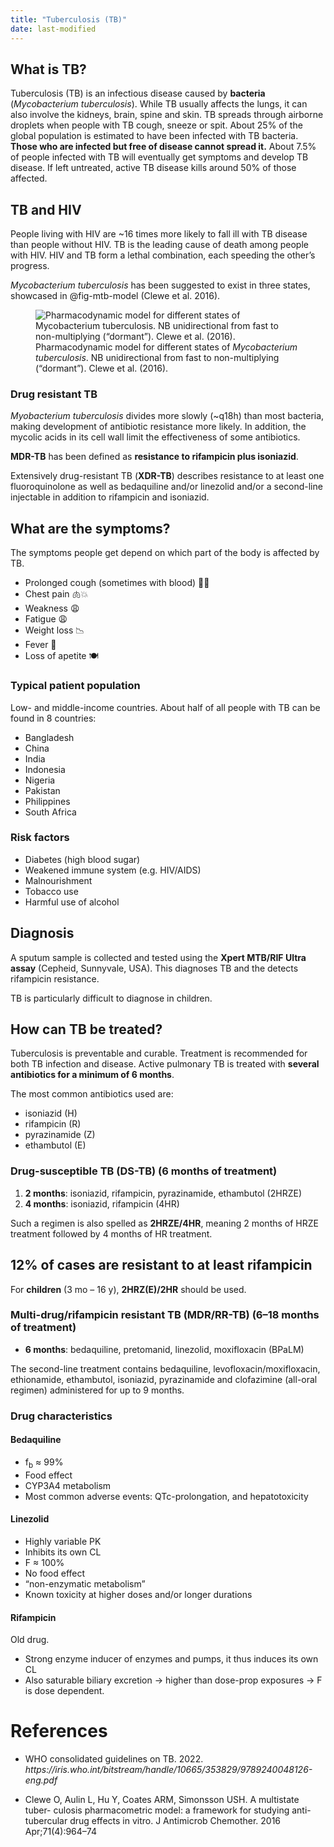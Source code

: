 ```yaml
---
title: "Tuberculosis (TB)"
date: last-modified
---
```


:::{.callout-caution title="Under construction"}
:::

## What is TB?

Tuberculosis (TB) is an infectious disease caused by **bacteria** (*Mycobacterium tuberculosis*).
While TB usually affects the lungs, it can also involve the kidneys, brain, spine and skin.
TB spreads through airborne droplets when people with TB cough, sneeze or spit.
About 25% of the global population is estimated to have been infected with TB bacteria.
**Those who are infected but free of disease <span class="red-underline">cannot spread it.**</span>
About 7.5% of people infected with TB will eventually get symptoms and develop TB disease.
If left untreated, active TB disease kills around 50% of those affected.

:::{.callout-note}
# TB and HIV

People living with HIV are ~16 times more likely to fall ill with TB disease than people without HIV.
TB is the leading cause of death among people with HIV.
HIV and TB form a lethal combination, each speeding the other's progress.
:::
*Mycobacterium tuberculosis* has been suggested to exist in three states, showcased in @fig-mtb-model (Clewe et al. 2016).

![Pharmacodynamic model for different states of *Mycobacterium tuberculosis*. NB unidirectional from fast to non-multiplying ("dormant"). Clewe et al. (2016).](images/mtb-model.avif){#fig-mtb-model}

### Drug resistant TB

*Myobacterium tuberculosis* divides more slowly (~q18h) than most bacteria, making development of antibiotic resistance more likely.
In addition, the mycolic acids in its cell wall limit the effectiveness of some antibiotics.

**MDR-TB** has been defined as <span class="red-underline">**resistance to rifampicin plus isoniazid**</span>.

Extensively drug-resistant TB (**XDR-TB**) describes resistance to at least one fluoroquinolone as well as bedaquiline and/or linezolid and/or a second-line injectable in addition to rifampicin and isoniazid.

## What are the symptoms?

The symptoms people get depend on which part of the body is affected by TB.

* Prolonged cough (sometimes with blood) 😮‍💨
* Chest pain 🫁💥
* Weakness 😩
* Fatigue 😩
* Weight loss 📉
* Fever 🤒
* Loss of apetite 🍽️

### Typical patient population

Low- and middle-income countries.
About half of all people with TB can be found in 8 countries:

* Bangladesh
* China
* India
* Indonesia
* Nigeria
* Pakistan
* Philippines
* South Africa

### Risk factors

* Diabetes (high blood sugar)
* Weakened immune system (e.g. HIV/AIDS)
* Malnourishment
* Tobacco use
* Harmful use of alcohol

## Diagnosis

A sputum sample is collected and tested using the **Xpert MTB/RIF Ultra assay** (Cepheid, Sunnyvale, USA).
This diagnoses TB and the detects rifampicin resistance.

TB is particularly difficult to diagnose in children.

## How can TB be treated?

Tuberculosis is preventable and curable.
Treatment is recommended for both TB infection and disease.
Active pulmonary TB is treated with <span class="red-underline">**several antibiotics for a minimum of 6 months**</span>.

The most common antibiotics used are:

* isoniazid (H)
* rifampicin (R)
* pyrazinamide (Z)
* ethambutol (E)

### Drug-susceptible TB (DS-TB) (6 months of treatment)

1. **2 months**: isoniazid, rifampicin, pyrazinamide, ethambutol (2HRZE)
2. **4 months**: isoniazid, rifampicin (4HR)

Such a regimen is also spelled as **2HRZE/4HR**, meaning 2 months of HRZE treatment followed by 4 months of HR treatment.

:::{.callout-note}
# 12% of cases are resistant to at least rifampicin
:::

For **children** (3 mo -- 16 y), **2HRZ(E)/2HR** should be used.

### Multi-drug/rifampicin resistant TB (MDR/RR-TB) (6--18 months of treatment)

* **6 months**: bedaquiline, pretomanid, linezolid, moxifloxacin (BPaLM)

The second-line treatment contains bedaquiline, levofloxacin/moxifloxacin, ethionamide, ethambutol, isoniazid, pyrazinamide and clofazimine (all-oral regimen) administered for up to 9 months.

### Drug characteristics

#### Bedaquiline

  *  f~b~ ≈ 99%
  * Food effect
  * CYP3A4 metabolism
  * Most common adverse events: QTc-prolongation, and hepatotoxicity

#### Linezolid

  * Highly variable PK
  * Inhibits its own CL
  * F ≈ 100%
  * No food effect
  * "non-enzymatic metabolism"
  * Known toxicity at higher doses and/or longer durations

#### Rifampicin

Old drug.

  * Strong enzyme inducer of enzymes and pumps, it thus induces its own CL
  * Also saturable biliary excretion -> higher than dose-prop exposures -> F is dose dependent.

# References

* WHO consolidated guidelines on TB. 2022. *https://iris.who.int/bitstream/handle/10665/353829/9789240048126-eng.pdf*

* Clewe O, Aulin L, Hu Y, Coates ARM, Simonsson USH. A multistate tuber- culosis pharmacometric model: a framework for studying anti-tubercular drug effects in vitro. J Antimicrob Chemother. 2016 Apr;71(4):964–74
